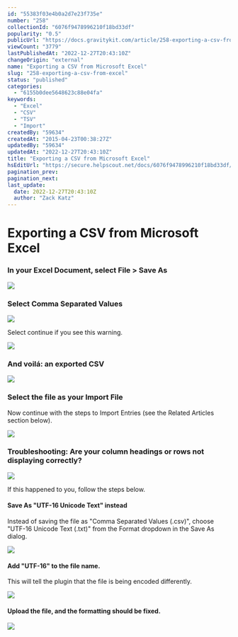 ```yaml
---
id: "55383f03e4b0a2d7e23f735e"
number: "258"
collectionId: "6076f9478996210f18bd33df"
popularity: "0.5"
publicUrl: "https://docs.gravitykit.com/article/258-exporting-a-csv-from-excel"
viewCount: "3779"
lastPublishedAt: "2022-12-27T20:43:10Z"
changeOrigin: "external"
name: "Exporting a CSV from Microsoft Excel"
slug: "258-exporting-a-csv-from-excel"
status: "published"
categories: 
  - "6155b0dee5648623c88e04fa"
keywords: 
  - "Excel"
  - "CSV"
  - "TSV"
  - "Import"
createdBy: "59634"
createdAt: "2015-04-23T00:38:27Z"
updatedBy: "59634"
updatedAt: "2022-12-27T20:43:10Z"
title: "Exporting a CSV from Microsoft Excel"
hsEditUrl: "https://secure.helpscout.net/docs/6076f9478996210f18bd33df/article/55383f03e4b0a2d7e23f735e"
pagination_prev: 
pagination_next: 
last_update:
  date: 2022-12-27T20:43:10Z
  author: "Zack Katz"
---
```


# Exporting a CSV from Microsoft Excel



### In your Excel Document, select File &gt; Save As

![](https://www.gravitykit.com/wp-content/uploads/2018/01/in-your-excel-document-select-file-gt-save-as.png?1429810851)

### Select Comma Separated Values

![](https://www.gravitykit.com/wp-content/uploads/2018/01/select-comma-separated-values.png?1429810852)

Select continue if you see this warning.

![](https://www.gravitykit.com/wp-content/uploads/2018/01/8d155238-52ce-4c03-9e03-9fd60259985c.png?1429810853)

### And voilá: an exported CSV

![](https://www.gravitykit.com/wp-content/uploads/2018/01/and-voil-aacute-an-exported-csv.png?1429810854)

### Select the file as your Import File

Now continue with the steps to Import Entries (see the Related Articles section below).

![](https://www.gravitykit.com/wp-content/uploads/2018/01/select-the-file-as-your-import-file.png?1429810854)

### Troubleshooting: Are your column headings or rows not displaying correctly?

![](https://www.gravitykit.com/wp-content/uploads/2018/01/troubleshooting-are-your-column-headings-or-rows-not-displaying-correctly-.png?1429810856)

If this happened to you, follow the steps below.

#### Save As "UTF-16 Unicode Text" instead

Instead of saving the file as "Comma Separated Values (.csv)", choose "UTF-16 Unicode Text (.txt)" from the Format dropdown in the Save As dialog.

![](https://www.gravitykit.com/wp-content/uploads/2018/01/save-as-utf-16-unicode-text-instead.png?1429810856)

#### Add "UTF-16" to the file name.

This will tell the plugin that the file is being encoded differently.

![](https://www.gravitykit.com/wp-content/uploads/2018/01/add-utf-16-to-the-file-name.png?1429810857)

#### Upload the file, and the formatting should be fixed.

![](https://www.gravitykit.com/wp-content/uploads/2018/01/upload-the-file-and-the-formatting-should-be-fixed.png?1429810858)
